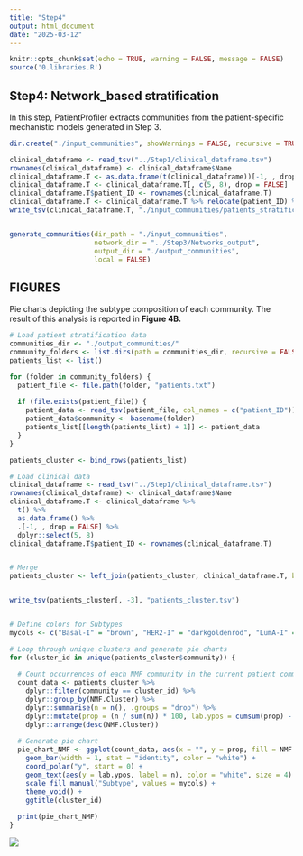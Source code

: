 ```yaml
---
title: "Step4"
output: html_document
date: "2025-03-12"
---
```


```r

knitr::opts_chunk$set(echo = TRUE, warning = FALSE, message = FALSE)
source('0.libraries.R')
```


## Step4: Network_based stratification

In this step, PatientProfiler extracts communities from the
patient-specific mechanistic models generated in Step 3.


```r


dir.create("./input_communities", showWarnings = FALSE, recursive = TRUE)

clinical_dataframe <- read_tsv("../Step1/clinical_dataframe.tsv")
rownames(clinical_dataframe) <- clinical_dataframe$Name
clinical_dataframe.T <- as.data.frame(t(clinical_dataframe))[-1, , drop = FALSE]
clinical_dataframe.T <- clinical_dataframe.T[, c(5, 8), drop = FALSE]
clinical_dataframe.T$patient_ID <- rownames(clinical_dataframe.T)
clinical_dataframe.T <- clinical_dataframe.T %>% relocate(patient_ID) %>% dplyr::select (- Stage)
write_tsv(clinical_dataframe.T, "./input_communities/patients_stratification.tsv")


generate_communities(dir_path = "./input_communities", 
                     network_dir = "../Step3/Networks_output",
                     output_dir = "./output_communities",
                     local = FALSE)


```



## FIGURES

Pie charts depicting the subtype composition of each community. 
The result of this analysis is reported in **Figure 4B.**


```r

# Load patient stratification data
communities_dir <- "./output_communities/"
community_folders <- list.dirs(path = communities_dir, recursive = FALSE)
patients_list <- list()

for (folder in community_folders) {
  patient_file <- file.path(folder, "patients.txt")
  
  if (file.exists(patient_file)) {
    patient_data <- read_tsv(patient_file, col_names = c("patient_ID"))
    patient_data$community <- basename(folder)  
    patients_list[[length(patients_list) + 1]] <- patient_data
  }
}

patients_cluster <- bind_rows(patients_list)

# Load clinical data 
clinical_dataframe <- read_tsv("../Step1/clinical_dataframe.tsv")
rownames(clinical_dataframe) <- clinical_dataframe$Name
clinical_dataframe.T <- clinical_dataframe %>%
  t() %>%
  as.data.frame() %>%
  .[-1, , drop = FALSE] %>%
  dplyr::select(5, 8)
clinical_dataframe.T$patient_ID <- rownames(clinical_dataframe.T)


# Merge 
patients_cluster <- left_join(patients_cluster, clinical_dataframe.T, by = "patient_ID")


write_tsv(patients_cluster[, -3], "patients_cluster.tsv")


# Define colors for Subtypes
mycols <- c("Basal-I" = "brown", "HER2-I" = "darkgoldenrod", "LumA-I" = "deepskyblue4", "LumB-I" = "chartreuse4")

# Loop through unique clusters and generate pie charts
for (cluster_id in unique(patients_cluster$community)) {
  
  # Count occurrences of each NMF community in the current patient community
  count_data <- patients_cluster %>%
    dplyr::filter(community == cluster_id) %>%
    dplyr::group_by(NMF.Cluster) %>%
    dplyr::summarise(n = n(), .groups = "drop") %>%
    dplyr::mutate(prop = (n / sum(n)) * 100, lab.ypos = cumsum(prop) - 0.5 * prop) %>%
    dplyr::arrange(desc(NMF.Cluster))
  
  # Generate pie chart
  pie_chart_NMF <- ggplot(count_data, aes(x = "", y = prop, fill = NMF.Cluster)) +
    geom_bar(width = 1, stat = "identity", color = "white") +
    coord_polar("y", start = 0) +
    geom_text(aes(y = lab.ypos, label = n), color = "white", size = 4) + # Improved label visibility
    scale_fill_manual("Subtype", values = mycols) +
    theme_void() +
    ggtitle(cluster_id)
  
  print(pie_chart_NMF)
}


```

![](images/4B.svg)





